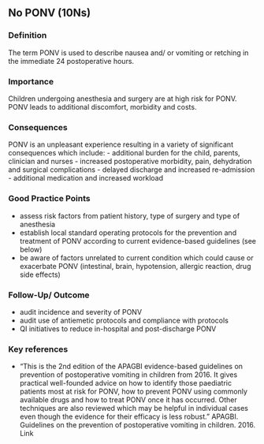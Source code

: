 ## No PONV (10Ns)

### Definition
The term PONV is used to describe nausea and/ or vomiting or retching in the immediate 24 postoperative hours.

### Importance
Children undergoing anesthesia and surgery are at high risk for PONV. PONV leads to additional discomfort, morbidity and costs.

### Consequences
PONV is an unpleasant experience resulting in a variety of significant consequences which include:
- additional burden for the child, parents, clinician and nurses
- increased postoperative morbidity, pain, dehydration and surgical complications
- delayed discharge and increased re-admission
- additional medication and increased workload

### Good Practice Points
- assess risk factors from patient history, type of surgery and type of anesthesia
- establish local standard operating protocols for the prevention and treatment of PONV according to current evidence-based guidelines (see below)
- be aware of factors unrelated to current condition which could cause or exacerbate PONV (intestinal, brain, hypotension, allergic reaction, drug side effects)

### Follow-Up/ Outcome
- audit incidence and severity of PONV
- audit use of antiemetic protocols and compliance with protocols
- QI initiatives to reduce in-hospital and post-discharge PONV

### Key references
- "This is the 2nd edition of the APAGBI evidence-based guidelines on prevention of postoperative vomiting in children from 2016. It gives practical well-founded advice on how to identify those paediatric patients most at risk for PONV, how to prevent PONV using commonly available drugs and how to treat PONV once it has occurred. Other techniques are also reviewed which may be helpful in individual cases even though the evidence for their efficacy is less robust." APAGBI. Guidelines on the prevention of postoperative vomiting in children. 2016. Link


